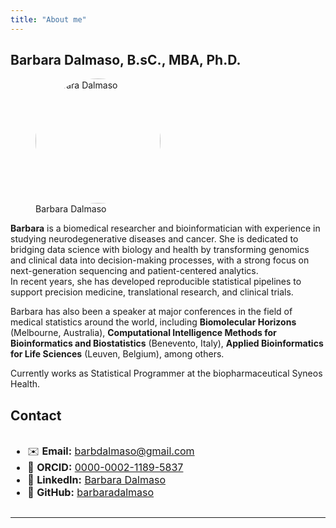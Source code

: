 ```yaml
---
title: "About me"
---
```


## Barbara Dalmaso, B.sC., MBA, Ph.D.
![Barbara Dalmaso]("~/R studies/20250902/hiv-cdisc/img.jpg"){fig-align="center" width="200px" style="border-radius:50%;"}

**Barbara** is a biomedical researcher and bioinformatician with experience in studying neurodegenerative diseases and cancer. She is dedicated to bridging data science with biology and health by transforming genomics and clinical data into decision-making processes, with a strong focus on next-generation sequencing and patient-centered analytics.  
In recent years, she has developed reproducible statistical pipelines to support precision medicine, translational research, and clinical trials.  

Barbara has also been a speaker at major conferences in the field of medical statistics around the world, including **Biomolecular Horizons** (Melbourne, Australia), **Computational Intelligence Methods for Bioinformatics and Biostatistics** (Benevento, Italy), **Applied Bioinformatics for Life Sciences** (Leuven, Belgium), among others.

Currently works as Statistical Programmer at the biopharmaceutical Syneos Health.

## Contact

<div style="display:flex; flex-direction:column; gap:6px; font-size:1rem;">

- ✉️ **Email:** [barbdalmaso@gmail.com](mailto:barbdalmaso@gmail.com)  
- 🔗 **ORCID:** [0000-0002-1189-5837](https://orcid.org/0000-0002-1189-5837)  
- 💼 **LinkedIn:** [Barbara Dalmaso](https://www.linkedin.com/in/barbara-dalmaso/)  
- 🐙 **GitHub:** [barbaradalmaso](https://github.com/barbaradalmaso)  

</div>
---
